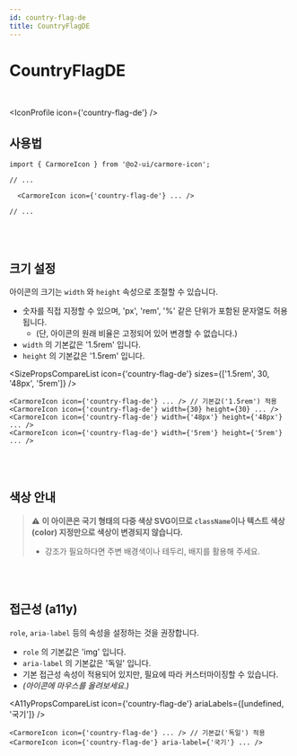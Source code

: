 ```yaml
---
id: country-flag-de
title: CountryFlagDE
---
```




# CountryFlagDE

<br />

<IconProfile icon={'country-flag-de'} />

## 사용법

```tsx
import { CarmoreIcon } from '@o2-ui/carmore-icon';

// ...

  <CarmoreIcon icon={'country-flag-de'} ... />

// ...
```

<br />
<br />

## 크기 설정

아이콘의 크기는 `width` 와 `height` 속성으로 조절할 수 있습니다.

- 숫자를 직접 지정할 수 있으며, 'px', 'rem', '%' 같은 단위가 포함된 문자열도 허용됩니다.
  - (단, 아이콘의 원래 비율은 고정되어 있어 변경할 수 없습니다.)
- `width` 의 기본값은 '1.5rem' 입니다.
- `height` 의 기본값은 '1.5rem' 입니다.

<SizePropsCompareList icon={'country-flag-de'} sizes={['1.5rem', 30, '48px', '5rem']} />

```tsx
<CarmoreIcon icon={'country-flag-de'} ... /> // 기본값('1.5rem') 적용
<CarmoreIcon icon={'country-flag-de'} width={30} height={30} ... />
<CarmoreIcon icon={'country-flag-de'} width={'48px'} height={'48px'} ... />
<CarmoreIcon icon={'country-flag-de'} width={'5rem'} height={'5rem'} ... />
```

<br />
<br />

## 색상 안내

> ⚠️ <b>이 아이콘은 국기 형태의 다중 색상 SVG이므로 `className`이나 텍스트 색상(color) 지정만으로 색상이 변경되지 않습니다. </b>
>
> - 강조가 필요하다면 주변 배경색이나 테두리, 배지를 활용해 주세요.

<br />
<br />

## 접근성 (a11y)

`role`, `aria-label` 등의 속성을 설정하는 것을 권장합니다.

- `role` 의 기본값은 'img' 입니다.
- `aria-label` 의 기본값은 '독일' 입니다.
- 기본 접근성 속성이 적용되어 있지만, 필요에 따라 커스터마이징할 수 있습니다.
- _(아이콘에 마우스를 올려보세요.)_

<A11yPropsCompareList icon={'country-flag-de'} ariaLabels={[undefined, '국기']} />

```tsx
<CarmoreIcon icon={'country-flag-de'} ... /> // 기본값('독일') 적용
<CarmoreIcon icon={'country-flag-de'} aria-label={'국기'} ... />
```
